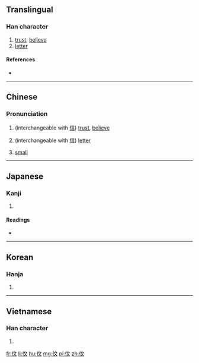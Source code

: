 {{also|信|𣁁}}
==Translingual==

===Han character===
{{Han char|rn=9|rad=人|as=04|sn=6|four=|canj=人卜大 (OYK)|ids=⿰[[亻]][[文]]}}

# [[trust]], [[believe]]
# [[letter]]

====References====
* {{Han ref|kx=0096.121|hdz=10125.051|uh=4F29|ud=20265}}

----

==Chinese==
{{zh-forms}}

===Pronunciation===
{{zh-pron
|m=xìn
|c=man1,seon3
|mc=
|oc=
|ma=
|cat=v,n,a
}}

# {{context|Cantonese}} (interchangeable with [[信]]) [[trust]], [[believe]]
# {{context|Cantonese}} (interchangeable with [[信]]) [[letter]]
# {{context|Cantonese}} [[small]]

----

==Japanese==

===Kanji===
{{ja-kanji|grade=|rs=人04}}

# {{defn|lang=ja|sort=人04}}

====Readings====
* {{ja-readings|on=[[しん]] (shin)|kun=[[まこと]] (makoto), [[たより]] (tayori), [[まかせる]] (makaseru)}}

----

==Korean==

===Hanja===
{{ko-hanja|hangeul=신|rv=sin|mr=sin}}

# {{defn|lang=ko|sort=人04}}

----

==Vietnamese==

===Han character===
{{vi-hantu|[[nho]]|rs=人04}}

# {{defn|lang=vi|sort=人04}}

[[fr:伩]]
[[li:伩]]
[[hu:伩]]
[[mg:伩]]
[[pl:伩]]
[[zh:伩]]